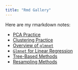 ```yaml
---
title: "Rmd Gallery"
---
```


Here are my rmarkdown notes:

- [PCA Practice](pca-practice.html)
- [Clustering Practice](cluster-practice.html)
- [Overview of `glmnet`](glmnet.html)
- [`Glmnet` for Linear Regression](glmnet_linear.html)
- [Tree-Based Methods](tree-based-methods.html)
- [Resampling Methods](resampling-methods.html)